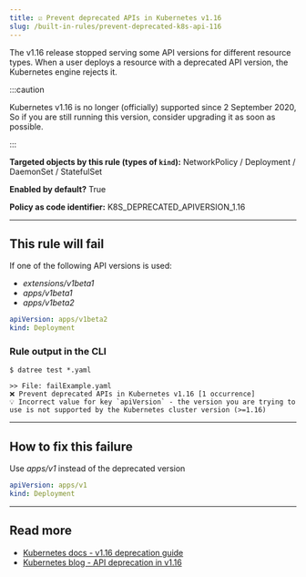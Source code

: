```yaml
---
title: ☑️ Prevent deprecated APIs in Kubernetes v1.16
slug: /built-in-rules/prevent-deprecated-k8s-api-116
---
```


The v1.16 release stopped serving some API versions for different resource types. When a user deploys a resource with a deprecated API version, the Kubernetes engine rejects it.

:::caution

Kubernetes v1.16 is no longer (officially) supported since 2 September 2020, So if you are still running this version, consider upgrading it as soon as possible.

:::

**Targeted objects by this rule (types of **`kind`**):** NetworkPolicy / Deployment / DaemonSet / StatefulSet

**Enabled by default?** True

**Policy as code identifier:** K8S_DEPRECATED_APIVERSION_1.16

---

## This rule will fail

If one of the following API versions is used:

- _extensions/v1beta1_
- _apps/v1beta1_
- _apps/v1beta2_

```yaml
apiVersion: apps/v1beta2
kind: Deployment
```

### Rule output in the CLI

```terminal
$ datree test *.yaml

>> File: failExample.yaml
❌ Prevent deprecated APIs in Kubernetes v1.16 [1 occurrence]
💡 Incorrect value for key `apiVersion` - the version you are trying to use is not supported by the Kubernetes cluster version (>=1.16)
```

---

## How to fix this failure

Use _apps/v1_ instead of the deprecated version

```yaml
apiVersion: apps/v1
kind: Deployment
```

---

## Read more

- [Kubernetes docs - v1.16 deprecation guide](https://kubernetes.io/docs/reference/using-api/deprecation-guide/#v1-16)
- [Kubernetes blog - API deprecation in v1.16](https://kubernetes.io/blog/2019/07/18/api-deprecations-in-1-16/)
